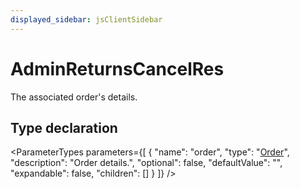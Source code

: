 ```yaml
---
displayed_sidebar: jsClientSidebar
---
```



# AdminReturnsCancelRes

The associated order's details.

## Type declaration

<ParameterTypes parameters={[
  {
    "name": "order",
    "type": "[Order](../classes/internal.Order.mdx)",
    "description": "Order details.",
    "optional": false,
    "defaultValue": "",
    "expandable": false,
    "children": []
  }
]} />
